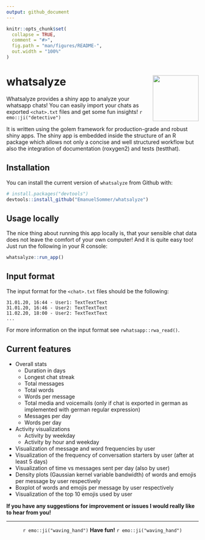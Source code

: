```yaml
---
output: github_document
---
```



```r
knitr::opts_chunk$set(
  collapse = TRUE,
  comment = "#>",
  fig.path = "man/figures/README-",
  out.width = "100%"
)
```

# whatsalyze <img src="inst/app/www/hex-whatsalyze.png" align="right" width="120" />



Whatsalyze provides a shiny app to analyze your whatsapp chats! You can easily import your chats as exported `<chat>.txt` files and get some fun insights! `r emo::ji("detective")`

It is written using the golem framework for production-grade and robust shiny apps. The shiny app is embedded inside the structure of an R package which allows not only a concise and well structured workflow but also the integration of documentation (roxygen2) and tests (testthat). 

## Installation

You can install the current version of `whatsalyze` from Github with:

``` r
# install.packages("devtools")
devtools::install_github("EmanuelSommer/whatsalyze")
```

## Usage locally

The nice thing about running this app locally is, that your sensible chat data does not leave the comfort of your own computer! And it is quite easy too! Just run the following in your R console:

``` r
whatsalyze::run_app()
```

## Input format

The input format for the `<chat>.txt` files should be the following:

```
31.01.20, 16:44 - User1: TextTextText
31.01.20, 16:46 - User2: TextTextText
11.02.20, 18:00 - User2: TextTextText
...
```

For more information on the input format see `rwhatsapp::rwa_read()`.

## Current features

- Overall stats
    - Duration in days
    - Longest chat streak
    - Total messages
    - Total words
    - Words per message
    - Total media and voicemails (only if chat is exported in german as implemented with german regular expression)
    - Messages per day
    - Words per day
- Activity visualizations
    - Activity by weekday
    - Activity by hour and weekday
- Visualization of message and word frequencies by user
- Visualization of the frequency of conversation starters by user (after at least 5 days)
- Visualization of time vs messages sent per day (also by user)
- Density plots (Gaussian kernel variable bandwidth) of words and emojis per message by user respectively
- Boxplot of words and emojis per message by user respectively
- Visualization of the top 10 emojis used by user 



**If you have any suggestions for improvement or issues I would really like to hear from you!**


***

<center>
`r emo::ji("waving_hand")` **Have fun!** `r emo::ji("waving_hand")`
</center>
